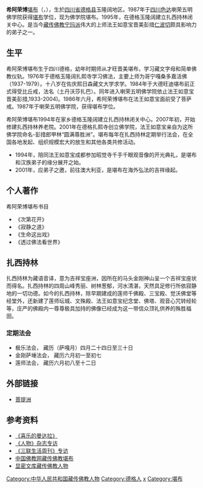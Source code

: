 {{Infobox_Scientist 
|name = 希阿荣博

|birth_date = 1963年11月
|birth_place =[[四川|四川]][[德格|德格]]
}}

'''希阿荣博'''[[堪布|堪布]]（{{Bo|z=ཤེས་རབ་བཟང་པོ། |t=Khenpo Sherab Zangpo Rinpoche}}，{{bd|1963年|11月10日||}}），生於[[四川省|四川省]][[德格县|德格县]]玉隆阔地区。1987年于[[四川|四川]][[色达|色达]]喇荣五明佛学院获得[[堪布|堪布]]学位，现为佛学院堪布。1995年，在德格玉隆阔建立扎西持林闭关中心。是当今[[藏传佛教|藏传佛教]][[宁玛派|宁玛派]]伟大的上师法王如意宝晋美彭措[[仁波切|仁波切]]颇具影响力的弟子之一。

==生平==
希阿荣博堪布生于四川德格，幼年时期师从才旺晋美堪布，学习藏文字母和简单佛教仪轨。1976年于德格玉隆阔扎熙寺学习佛法，主要上师为哥宁嘎桑多嘉活佛（1937-1979）。十八岁在佐庆熙日森藏文大学求学。1984年于大德旺迪堪布前正式得受比丘戒，法名（土丹沃莎扎巴）。同年进入喇荣五明佛学院依止法王如意宝晋美彭措,1933-2004)。1986年六月，希阿荣博堪布在法王如意宝面前受了菩萨戒。1987年于喇荣五明佛学院，获得堪布学位。

希阿荣博堪布1994年在家乡德格玉隆阔建立扎西持林闭关中心。2007年初，开始修建扎西持林养老院。2001年在德格扎熙寺创立佛学院，法王如意宝亲自为这所佛学院命名-彭措郎甲林“圆满尊胜洲”。堪布每年在扎西持林定期举行法会，在全国各地发起、组织规模宏大的放生和其他各类共修活动。
*1994年，陪同法王如意宝成都参加昭觉寺千手千眼观音像的开光典礼，是堪布和汉族弟子的缘分展开之始。
*2001年，应弟子之邀，前往澳大利亚，是堪布在海外弘法的吉祥缘起。

==个人著作==
希阿荣博堪布书目
*《次第花开》
*《寂静之道》 
*《生命这出戏》
*《透过佛法看世界》

== 扎西持林 ==
扎西持林为藏语音译，意为吉祥宝座洲，因所在的马头金刚神山呈一个吉祥宝座状而得名。扎西持林的四周山峰秀丽、树林葱郁，河水清湛，天然具足修行所依寂静地的一切功德。如今的扎西持林，除早期建成的莲师千佛殿、三宝殿、觉沃佛堂等经堂外，还新建了莲师坛城、文殊殿、法王如意宝纪念堂、佛塔、观音心咒转经轮等，庄严的佛殿内一尊尊极具加持的佛像已经成为这一带信众顶礼供养的殊胜福田。

=== 定期法会 ===
*极乐法会， 藏历（萨嘎月）四月二十四日至三十日
*金刚萨埵法会， 藏历六月初一至初七
*莲师法会， 藏历六月初八至十二日

==外部链接==
*[http://www.ptz.cc/index.html 菩提洲] {{Wayback|url=http://www.ptz.cc/index.html |date=20150210123528 }}

==参考资料==
*[http://www.ptz.cc/plus/list.php?tid=61&cid=130 《喜乐的曼达拉》] {{Wayback|url=http://www.ptz.cc/plus/list.php?tid=61&cid=130 |date=20170415032359 }}
*[http://fo.sina.com.cn/intro/lecture/2013-03-18/10528024.shtml 《人物》杂志专访] {{Wayback|url=http://fo.sina.com.cn/intro/lecture/2013-03-18/10528024.shtml |date=20141230080322 }}
*[http://fo.ifeng.com/news/detail_2013_08/21/28849841_0.shtml 《三联生活周刊》专访] {{Wayback|url=http://fo.ifeng.com/news/detail_2013_08/21/28849841_0.shtml |date=20160304103801 }}
*[https://web.archive.org/web/20150210082434/http://xmwk.zgfj.cn/e/action/ListInfo/?classid=2837 中国佛教网藏传佛教堪布]
*[https://web.archive.org/web/20141227123746/http://www.liaotuo.org/fjrw/zcrw/xarbkb/ 显密文库藏传佛教人物]

[[Category:中华人民共和国藏传佛教人物|Category:中华人民共和国藏传佛教人物]]
[[Category:德格人|Category:德格人]]
[[Category:宁玛派|x]]
[[Category:堪布|Category:堪布]]
